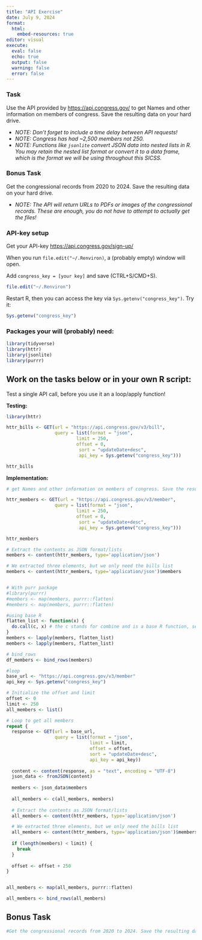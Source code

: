 ```yaml
---
title: "API Exercise"
date: July 9, 2024
format: 
  html:
    embed-resources: true
editor: visual
execute: 
  eval: false
  echo: true
  output: false
  warning: false
  error: false
---
```


### Task

Use the API provided by <https://api.congress.gov/> to get Names and other information on members of congress. Save the resulting data on your hard drive.

-   *NOTE: Don't forget to include a time delay between API requests!*
-   *NOTE: Congress has had \~2,500 members not 250.*
-   *NOTE: Functions like `jsonlite` convert JSON data into nested lists in R. You may retain the nested list format or convert it to a data frame, which is the format we will be using throughout this SICSS.*

### Bonus Task

Get the congressional records from 2020 to 2024. Save the resulting data on your hard drive.

-   *NOTE: The API will return URLs to PDFs or images of the congressional records. These are enough, you do not have to attempt to actually get the files!*

### API-key setup

Get your API-key <https://api.congress.gov/sign-up/>

When you run `file.edit("~/.Renviron)`, a (probably empty) window will open.

Add `congress_key = [your key]` and save (CTRL+S/CMD+S).

```r
file.edit("~/.Renviron")
```

Restart R, then you can access the key via `Sys.getenv("congress_key")`. Try it:

```r
Sys.getenv("congress_key")
```

### Packages your will (probably) need:

```r
library(tidyverse)
library(httr)
library(jsonlite)
library(purrr)
```

## Work on the tasks below or in your own R script:

Test a single API call, before you use it an a loop/apply function!

**Testing:**

```r
library(httr)

httr_bills <- GET(url = "https://api.congress.gov/v3/bill",
                  query = list(format = "json",
                          limit = 250,
                          offset = 0,
                           sort = "updateDate+desc",
                           api_key = Sys.getenv("congress_key")))

httr_bills
```

**Implementation:**

```r
# get Names and other information on members of congress. Save the resulting data on your hard drive.

httr_members <- GET(url = "https://api.congress.gov/v3/member",
                  query = list(format = "json",
                          limit = 250,
                          offset = 0,
                           sort = "updateDate+desc",
                           api_key = Sys.getenv("congress_key")))

httr_members

# Extract the contents as JSON format/lists
members <- content(httr_members, type='application/json') 

# We extracted three elements, but we only need the bills list
members <- content(httr_members, type='application/json')$members


# With purr package
#library(purrr)
#members <- map(members, purrr::flatten)
#members <- map(members, purrr::flatten)

#using base R 
flatten_list <- function(x) {
  do.call(c, x) # the c stands for combine and is a base R function, see ?c
}
members <- lapply(members, flatten_list)
members <- lapply(members, flatten_list)

# bind_rows
df_members <- bind_rows(members)
```

```r
#loop 
base_url <- "https://api.congress.gov/v3/member"
api_key <- Sys.getenv("congress_key")

# Initialize the offset and limit
offset <- 0
limit <- 250
all_members <- list()

# Loop to get all members
repeat {
  response <- GET(url = base_url,
                  query = list(format = "json",
                               limit = limit,
                               offset = offset,
                               sort = "updateDate+desc",
                               api_key = api_key))
  
  content <- content(response, as = "text", encoding = "UTF-8")
  json_data <- fromJSON(content)
  
  members <- json_data$members
  
  all_members <- c(all_members, members)
  
  # Extract the contents as JSON format/lists
  all_members <- content(httr_members, type='application/json') 

  # We extracted three elements, but we only need the bills list
  all_members <- content(httr_members, type='application/json')$members
  
  if (length(members) < limit) {
    break
  }
  
  offset <- offset + 250
}


all_members <- map(all_members, purrr::flatten)

all_members <- bind_rows(all_members)

```

## Bonus Task

```r
#Get the congressional records from 2020 to 2024. Save the resulting data on your hard drive.


```
